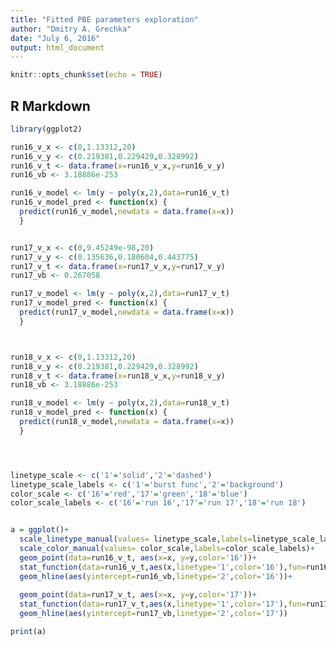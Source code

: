 ```yaml
---
title: "Fitted PBE parameters exploration"
author: "Dmitry A. Grechka"
date: "July 6, 2016"
output: html_document
---
```


```r
knitr::opts_chunk$set(echo = TRUE)
```

## R Markdown

```r
library(ggplot2)

run16_v_x <- c(0,1.13312,20)
run16_v_y <- c(0.219381,0.229429,0.328992)
run16_v_t <- data.frame(x=run16_v_x,y=run16_v_y)
run16_vb <- 3.18886e-253

run16_v_model <- lm(y ~ poly(x,2),data=run16_v_t)
run16_v_model_pred <- function(x) {
  predict(run16_v_model,newdata = data.frame(x=x))
  }


run17_v_x <- c(0,9.45249e-98,20)
run17_v_y <- c(0.135636,0.180604,0.443775)
run17_v_t <- data.frame(x=run17_v_x,y=run17_v_y)
run17_vb <- 0.267058

run17_v_model <- lm(y ~ poly(x,2),data=run17_v_t)
run17_v_model_pred <- function(x) {
  predict(run17_v_model,newdata = data.frame(x=x))
  }



run18_v_x <- c(0,1.13312,20)
run18_v_y <- c(0.219381,0.229429,0.328992)
run18_v_t <- data.frame(x=run18_v_x,y=run18_v_y)
run18_vb <- 3.18886e-253

run18_v_model <- lm(y ~ poly(x,2),data=run18_v_t)
run18_v_model_pred <- function(x) {
  predict(run18_v_model,newdata = data.frame(x=x))
  }




linetype_scale <- c('1'='solid','2'='dashed')
linetype_scale_labels <- c('1'='burst func','2'='background')
color_scale <- c('16'='red','17'='green','18'='blue')
color_scale_labels <- c('16'='run 16','17'='run 17','18'='run 18')


a = ggplot()+
  scale_linetype_manual(values= linetype_scale,labels=linetype_scale_labels)+
  scale_color_manual(values= color_scale,labels=color_scale_labels)+
  geom_point(data=run16_v_t, aes(x=x, y=y,color='16'))+
  stat_function(data=run16_v_t,aes(x,linetype='1',color='16'),fun=run16_v_model_pred) +
  geom_hline(aes(yintercept=run16_vb,linetype='2',color='16'))+
  
  geom_point(data=run17_v_t, aes(x=x, y=y,color='17'))+
  stat_function(data=run17_v_t,aes(x,linetype='1',color='17'),fun=run17_v_model_pred) +
  geom_hline(aes(yintercept=run17_vb,linetype='2',color='17'))

print(a)
```
